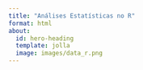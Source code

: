 ```yaml
---
title: "Análises Estatísticas no R"
format: html
about:
  id: hero-heading
  template: jolla
  image: images/data_r.png
---
```

